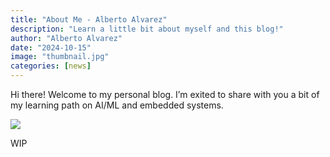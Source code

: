 ```yaml
---
title: "About Me - Alberto Alvarez"
description: "Learn a little bit about myself and this blog!"
author: "Alberto Alvarez"
date: "2024-10-15"
image: "thumbnail.jpg"
categories: [news]
---
```


Hi there! Welcome to my personal blog. I'm exited to share with you a bit of my learning path on AI/ML and embedded systems.

![](../../profile.JPG)

WIP
